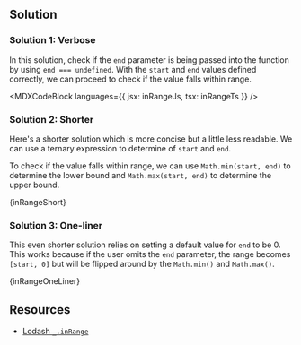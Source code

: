 

## Solution

### Solution 1: Verbose

In this solution, check if the `end` parameter is being passed into the function by using `end === undefined`. With the `start` and `end` values defined correctly, we can proceed to check if the value falls within range.

<MDXCodeBlock languages={{ jsx: inRangeJs, tsx: inRangeTs }} />

### Solution 2: Shorter

Here's a shorter solution which is more concise but a little less readable. We can use a ternary expression to determine of `start` and `end`.

To check if the value falls within range, we can use `Math.min(start, end)` to determine the lower bound and `Math.max(start, end)` to determine the upper bound.

<MDXCodeBlock>{inRangeShort}</MDXCodeBlock>

### Solution 3: One-liner

This even shorter solution relies on setting a default value for `end` to be 0. This works because if the user omits the `end` parameter, the range becomes `[start, 0]` but will be flipped around by the `Math.min()` and `Math.max()`.

<MDXCodeBlock>{inRangeOneLiner}</MDXCodeBlock>

## Resources

- [Lodash `_.inRange`](https://lodash.com/docs/#inRange)
